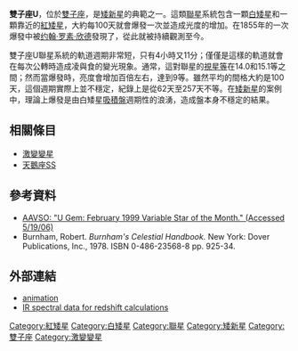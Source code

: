 {{Starbox begin
| name = 雙子座U
}}
{{Starbox image
| image = [[File:U_Gem_aavso.png|300px]]
| caption = [[AAVSO|AAVSO]]的[[光度曲線|光度曲線]]顯示出雙子座U的爆發形式，不同的顏色反應出不同[[測光系統|測光系統]]穿透的波段，紀錄的日期是[[儒略日|儒略日]]。
}}
{{Starbox observe
| epoch = [[J2000.0|J2000.0]]
| constell = [[雙子座|雙子座]] 
| ra = {{RA|07|55|05.2}}
| dec = {{DEC|+22|00|04}}
| appmag_v = 14.1-15.0 （靜態），9.0 （爆發）
}}
{{Starbox character
| class = sd:Be+ / M4.5Ve
| b-v = ?
| u-b = ?
| variable = [[矮新星|矮新星]]
}}
{{Starbox astrometry
| radial_v = +37
| prop_mo_ra = -30.0
| prop_mo_dec = -42.2
| parallax = ?
| p_error = ?
| dist_ly = ?
| dist_pc = ?
| absmag_v = 9.5
}}
{{Starbox catalog
| names = HD 64511 
}}
{{Starbox end}}

'''雙子座U'''，位於[[雙子座|雙子座]]，是[[矮新星|矮新星]]的典範之一。這類[[聯星|聯星]]系統包含一顆[[白矮星|白矮星]]和一顆靠近的[[紅矮星|紅矮星]]，大約每100天就會爆發一次並造成光度的增加。在1855年的一次爆發中被[[约翰·罗素·欣德|约翰·罗素·欣德]]發現了，從此就被持續觀測至今。

雙子座U聯星系統的軌道週期非常短，只有4小時又11分；僅僅是這樣的軌道就會在每次公轉時造成凌與食的變光現象。通常，這對聯星的[[視星等|視星等]]在14.0和15.1等之間；然而當爆發時，亮度會增加百倍左右，達到9等。雖然平均的間格大約是100天，這個週期實際上並不穩定，紀錄上是從62天至257天不等。在[[矮新星|矮新星]]的案例中，理論上爆發是由白矮星[[吸積盤|吸積盤]]週期性的浪湧，造成盤本身不穩定的結果。

== 相關條目 ==
*[[激變變星|激變變星]]
*[[天鵝座SS|天鵝座SS]]

== 參考資料 ==
*[http://www.aavso.org/vstar/vsots/0299.shtml AAVSO:  "U Gem: February 1999 Variable Star of the Month." (Accessed 5/19/06)] {{Wayback|url=http://www.aavso.org/vstar/vsots/0299.shtml |date=20100615062617 }}
*Burnham, Robert.  ''Burnham's Celestial Handbook.''  New York:  Dover Publications, Inc., 1978.  ISBN 0-486-23568-8  pp. 925-34.

[[Category:紅矮星|Category:紅矮星]]
[[Category:白矮星|Category:白矮星]]
[[Category:聯星|Category:聯星]]
[[Category:矮新星|Category:矮新星]]
[[Category:雙子座|Category:雙子座]]


{{天文小作品}}
{{star-system-stub}}

== 外部連結 ==
* [http://www.regulusastro.com/regulus/photos/text/u_gem.html animation] {{Wayback|url=http://www.regulusastro.com/regulus/photos/text/u_gem.html |date=20081013000024 }}
* [http://www.astro.ex.ac.uk/people/timn/UGem/ IR spectral data for redshift calculations] {{Wayback|url=http://www.astro.ex.ac.uk/people/timn/UGem/ |date=20190920015549 }}

[[Category:激變變星|Category:激變變星]]